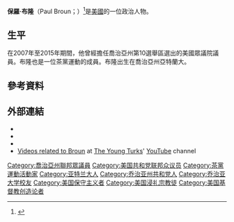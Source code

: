 '''保羅·布隆'''（Paul Broun；{{bd|1946年|5月14日}}）<ref name="about">{{cite web|url=http://bioguide.congress.gov/scripts/biodisplay.pl?index=B001262|title=Biographical Directory of the United States Congress|accessdate=2016-01-04|archive-date=2011-10-07|archive-url=https://web.archive.org/web/20111007135535/http://bioguide.congress.gov/scripts/biodisplay.pl?index=B001262|dead-url=no}}</ref>是[[美國|美國]]的一位政治人物。

==生平==
在2007年至2015年期間，他曾經擔任喬治亞州第10選舉區選出的美國眾議院議員。布隆也是一位茶黨運動的成員。布隆出生在喬治亞州亞特蘭大。

== 參考資料 ==
{{reflist}}

== 外部連結 ==
* {{Dmoz|Regional/North_America/United_States/Georgia/Government/Federal/US_House_of_Representatives/Paul_Broun_%5BR-10%5D|Paul Broun}}
* {{CongLinks | congbio = b001262 | ballot = Paul_C._Broun | nndb = 506/000179966 | votesmart = 70001 | govtrack = 412252 | opencong = 412252 | rollcall = 1583 | politifact = paul-broun | fec = H8GA10049 | opensecrets = N00028986 | assets = paul-broun | legistorm = 876/Rep_Paul_Broun_GA.html | followthemoney = 12075 | ontheissues = GA/Paul_Broun.htm | congress = paul-broun/1882 | worldcat = np-broun,%20paul%20c | c-span = paulbroun | imdb = 4268105 | bloomberg = | nyt = | wsj = | washpo = gIQAvnbPAP }}
* {{C-SPAN|Paul Broun}}
* [https://www.youtube.com/user/TheYoungTurks/videos?query=broun Videos related to Broun] {{Wayback|url=https://www.youtube.com/user/TheYoungTurks/videos?query=broun |date=20160308024125 }} at [[The_Young_Turks|The Young Turks]]' [[YouTube|YouTube]] channel

{{authority control}}
{{DEFAULTSORT:Broun, Paul}}
[[Category:喬治亞州聯邦眾議員|Category:喬治亞州聯邦眾議員]]
[[Category:美国共和党联邦众议员|Category:美国共和党联邦众议员]]
[[Category:茶黨運動活動家|Category:茶黨運動活動家]]
[[Category:亚特兰大人|Category:亚特兰大人]]
[[Category:乔治亚州共和党人|Category:乔治亚州共和党人]]
[[Category:乔治亚大学校友|Category:乔治亚大学校友]]
[[Category:美国保守主义者|Category:美国保守主义者]]
[[Category:美国浸礼宗教徒|Category:美国浸礼宗教徒]]
[[Category:美国基督教创造论者|Category:美国基督教创造论者]]